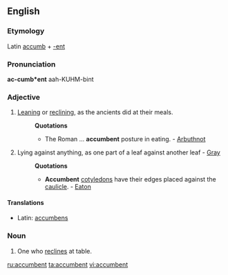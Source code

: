 ==English==

===Etymology===
Latin [[accumb]] + [[-ent]]

===Pronunciation===
'''ac-cumb*ent'''
aah-KUHM-bint

===Adjective===
{{en-adj}}

# [[leaning|Leaning]] or [[reclining]], as the ancients did at their meals.
#: '''Quotations'''
#:* The Roman ... '''accumbent''' posture in eating. - [[Arbuthnot]]
# {{botany}} Lying against anything, as one part of a leaf against another leaf - [[Gray]]
#: '''Quotations'''
#:* '''Accumbent''' [[cotyledon]]s have their edges placed against the [[caulicle]]. - [[Eaton]]

====Translations====
* Latin: [[accumbens]]

===Noun===
{{en-noun}}

# One who [[reclines]] at table.

[[ru:accumbent]]
[[ta:accumbent]]
[[vi:accumbent]]